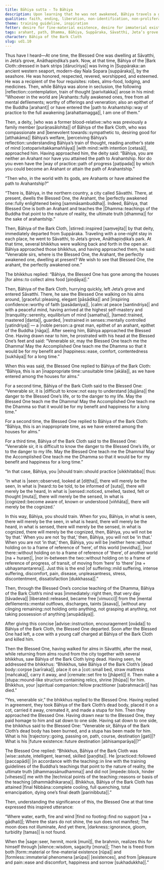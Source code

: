 ```yaml
---
title: Bāhiya sutta - To Bāhiya
description: Upon learning that he was not awakened, Bāhiya travels a great distance to seek the Buddha. Upon arriving, he sees the Buddha on alms round and begs for urgent instruction despite the hour. The Buddha gives him a terse training to see only the seen, heard, sensed, and cognized—without clinging. Bāhiya realizes the Dhamma immediately, only to be killed by a charging cow shortly after. The Buddha declares his attainment and honors him.
qualities: faith, ending, liberation, non-identification, non-proliferation
theme: training guideline, inspiration
fetter: desire for fine-material existence, desire for immaterial existence, conceit, restlessness, ignorance
tags: arahant, path, Dhamma, Bāhiya, Suppāraka, Sāvatthi, Jeta’s grove, Anāthapiṇḍika’s park, alms, death, cremation, stupa, final Nibbāna, seen, heard, sensed, cognized, ud, ud1
character: Bāhiya of the Bark Cloth
slug: ud1.10
---
```


Thus have I heard—At one time, the Blessed One was dwelling at Sāvatthi, in Jeta’s grove, Anāthapiṇḍika’s park. Now, at that time, Bāhiya of the |Bark Cloth::dressed in bark strips [dārucīriya]| was living in |Suppāraka::an ancient western seaport, modern-day Nala Sopara [suppāraka]|, by the seashore. He was honored, respected, revered, worshipped, and esteemed. He was a recipient of the four requisites: robes, alms-food, lodging, and medicines. Then, while Bāhiya was alone in seclusion, the following |reflection::contemplation, train of thought [parivitakka]| arose in his mind: “Whoever in the world are |Arahants::fully awakened ones, free from all mental defilements; worthy of offerings and veneration; also an epithet of the Buddha [arahant]| or have entered the |path to Arahantship::way of practice to the full awakening [arahattamagga]|, I am one of them.”

Then, a deity, |who was a former blood-relative::who was previously a family member [purāṇasālohita]| of Bāhiya of the Bark Cloth, who was compassionate and |benevolent towards::sympathetic to, desiring good for [atthakāma]| Bāhiya’s welfare, |perceiving Bāhiya’s reflection::understanding Bāhiya’s train of thought, reading another’s state of mind [cetoparivitakkamaññāya]| |with mind::with intention [cetasā]|, approached him. Having approached him, the deity said: “Bāhiya, you are neither an Arahant nor have you attained the path to Arahantship. Nor do you even have the |way of practice::path of progress [paṭipada]| by which you could become an Arahant or attain the path of Arahantship.”

“Then who, in the world with its gods, are Arahants or have attained the path to Arahantship?”

“There is, Bāhiya, in the northern country, a city called Sāvatthi. There, at present, dwells the Blessed One, the Arahant, the |perfectly awakened one::fully enlightened being [sammāsambuddha]|. Indeed, Bāhiya, that Blessed One is both an Arahant and teaches the |Dhamma::teachings of the Buddha that point to the nature of reality, the ultimate truth [dhamma]| for the sake of arahantship.”

Then, Bāhiya of the Bark Cloth, |stirred::inspired [saṃvejita]| by that deity, immediately departed from Suppāraka. Traveling with a one-night stay in each place, he went to Sāvatthi, to Jeta’s grove, Anāthapiṇḍika’s park. At that time, several bhikkhus were walking back and forth in the open air. Bāhiya approached those bhikkhus, and having approached them, he said: “Venerable sirs, where is the Blessed One, the Arahant, the perfectly awakened one, dwelling at present? We wish to see that Blessed One, the arahant, the perfectly awakened one.”

The bhikkhus replied: “Bāhiya, the Blessed One has gone among the houses |for alms::to collect alms food [piṇḍāya]|.”

Then, Bāhiya of the Bark Cloth, hurrying quickly, left Jeta’s grove and entered Sāvatthi. There, he saw the Blessed One walking on his alms around, |graceful::pleasing, elegant [pāsādika]| and |inspiring confidence::worthy of faith [pasādanīya]|, |calm::at peace [santindriya]| and with a peaceful mind, having arrived at the highest self-mastery and |tranquility::serenity, equilibrium of mind [samatha]|, |tamed::trained, mastered [danta]|, guarded, |restrained in senses::mentally controlled [yatindriya]| — a |noble person::a great man, epithet of an arahant, epithet of the Buddha [nāga]|. After seeing him, Bāhiya approached the Blessed One. Having drawn near to him, he prostrated with his head at the Blessed One’s feet and said: “Venerable sir, may the Blessed One teach me the Dhamma! May the Accomplished One teach me the Dhamma so that it would be for my benefit and |happiness::ease, comfort, contentedness [sukhāya]| for a long time.”

When this was said, the Blessed One replied to Bāhiya of the Bark Cloth: “Bāhiya, this is an |inappropriate time::unsuitable time [akāla]|, as we have entered among the houses for alms.”

For a second time, Bāhiya of the Bark Cloth said to the Blessed One: “Venerable sir, it is |difficult to know::not easy to understand [dujjāna]| the danger to the Blessed One’s life, or to the danger to my life. May the Blessed One teach me the Dhamma! May the Accomplished One teach me the Dhamma so that it would be for my benefit and happiness for a long time.”

For a second time, the Blessed One replied to Bāhiya of the Bark Cloth: “Bāhiya, this is an inappropriate time, as we have entered among the houses for alms.”

For a third time, Bāhiya of the Bark Cloth said to the Blessed One: “Venerable sir, it is difficult to know the danger to the Blessed One’s life, or to the danger to my life. May the Blessed One teach me the Dhamma! May the Accomplished One teach me the Dhamma so that it would be for my benefit and happiness for a long time.”

“In that case, Bāhiya, you |should train::should practice [sikkhitabba]| thus:

'In what is |seen::observed, looked at [diṭṭha]|, there will merely be the seen,
In what is |heard::to be told, to be informed of [suta]|, there will merely be the heard,
In what is |sensed::noticed, smelled, tasted, felt or thought [muta]|, there will merely be the sensed,
In what is |cognized::become aware of, known or understood [viññāta]|, there will merely be the cognized.’

In this way, Bāhiya, you should train. When for you, Bāhiya, in what is seen, there will merely be the seen, in what is heard, there will merely be the heard, in what is sensed, there will merely be the sensed, in what is cognized, there will merely be the cognized, then, Bāhiya, you will not be ‘by that.’ When you are not ‘by that,’ then, Bāhiya, you will not be ‘in that.’ When you are not ‘in that,’ then, Bāhiya, you will be |neither here::without holding on to a frame of reference of ‘here’, of this world [nevidha]|, |nor there::without holding on to a frame of reference of ‘there’, of another world [na + huraṃ]|, |nor in-between the two::without holding on to a frame of reference of progress, of transit, of moving from ‘here’ to ‘there’ [na + ubhayamantarena]|. Just this is the end |of suffering::mild suffering, intense suffering, discomfort, pain, disease, unpleasantness, stress, discontentment, dissatisfaction [dukkhassa]|.”

Then, through the Blessed One’s concise teaching of the Dhamma, Bāhiya of the Bark Cloth’s mind was |immediately::right then, that very day [tāvadeva]| |liberated::released, became free [vimucci]| from the |mental defilements::mental outflows, discharges, taints [āsava]|, |without any clinging remaining::not holding onto anything, not grasping at anything, not taking possession of anything [anupādāya]|.

After giving this concise |advise::instruction, encouragement [ovāda]| to Bāhiya of the Bark Cloth, the Blessed One departed. Soon after the Blessed One had left, a cow with a young calf charged at Bāhiya of the Bark Cloth and killed him.

Then the Blessed One, having walked for alms in Sāvatthi, after the meal, while returning from alms round from the city together with several bhikkhus, saw Bāhiya of the Bark Cloth lying dead. Having seen, he addressed the bhikkhus: “Bhikkhus, take Bāhiya of the Bark Cloth’s |dead body::corpse [sarīraka]|, place it on a |cot::small bed, straw mattress [mañcaka]|, carry it away, and |cremate::set fire to [jhāpeti]| it. Then make a |stupa::mound-like structure containing relics, shrine [thūpa]| for him. Bhikkhus, your |spiritual companion::fellow practitioner [sabrahmacārī]| has died.”

“Yes, venerable sir,” the bhikkhus replied to the Blessed One. Having replied in agreement, they took Bāhiya of the Bark Cloth’s dead body, placed it on a cot, carried it away, cremated it, and made a stupa for him. Then they approached the Blessed One. Having drawn near to the Blessed One, they paid homage to him and sat down to one side. Having sat down to one side, the bhikkhus said to the Blessed One: “Venerable sir, Bāhiya of the Bark Cloth’s dead body has been burned, and a stupa has been made for him. What is his |trajectory::going, passing on, path, course, destination [gati]|? What is his |future existence::future destination [abhisamparāya]|?”

The Blessed One replied: “Bhikkhus, Bāhiya of the Bark Cloth was |wise::astute, intelligent, learned, skilled [paṇḍita]|. He |practiced::followed [paccapādi]| |in accordance with the teaching::in line with the training guidelines of the Buddha’s teachings that point to the nature of reality, the ultimate truth [dhammassānudhamma]| and did not |impede::block, hinder [vihesesi]| me with the |technical points of the teaching::reasons or basis of the teaching [dhammādhikaraṇa]|. Bhikkhus, Bāhiya of the Bark Cloth has attained |final Nibbāna::complete cooling, full quenching, total emancipation, dying one’s final death [parinibbuta]|.”

Then, understanding the significance of this, the Blessed One at that time expressed this inspired utterance:

“Where water, earth,
fire and wind |find no footing::find no support [na + gādhati]|;
Where the stars do not shine,
the sun does not manifest;
The moon does not illuminate,
And yet there, |darkness::ignorance, gloom, turbidity [tamas]| is not found.

When the |sage::seer, hermit, monk [munī]|, the brahmin,
realizes this for himself through |silence::wisdom, sagacity [mona]|;
Then he is freed from both |form::material or fine-material existence [rūpa]| and |formless::immaterial phenomena [arūpa]| [existences],
and from |pleasure and pain::ease and discomfort, happiness and sorrow [sukhadukkha]|.”